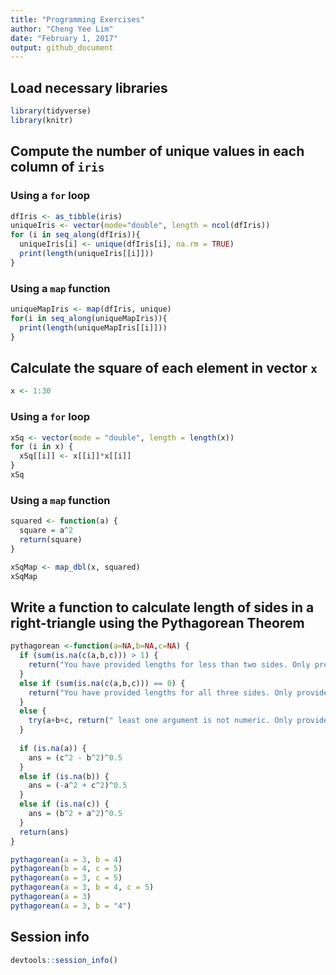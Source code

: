 ---
title: "Programming Exercises"
author: "Cheng Yee Lim"
date: "February 1, 2017"
output: github_document
---

## Load necessary libraries

```{r}
library(tidyverse)
library(knitr)
```

## Compute the number of unique values in each column of `iris`

### Using a `for` loop

```{r}
dfIris <- as_tibble(iris)
uniqueIris <- vector(mode="double", length = ncol(dfIris))
for (i in seq_along(dfIris)){
  uniqueIris[i] <- unique(dfIris[i], na.rm = TRUE)
  print(length(uniqueIris[[i]]))
}
```

### Using a `map` function

```{r}
uniqueMapIris <- map(dfIris, unique)
for(i in seq_along(uniqueMapIris)){
  print(length(uniqueMapIris[[i]]))
}
```

## Calculate the square of each element in vector `x`

```{r}
x <- 1:30
```

### Using a `for` loop

```{r}
xSq <- vector(mode = "double", length = length(x))
for (i in x) {
  xSq[[i]] <- x[[i]]*x[[i]] 
}
xSq
```

### Using a `map` function

```{r}
squared <- function(a) {
  square = a^2
  return(square)
}

xSqMap <- map_dbl(x, squared)
xSqMap
```

## Write a function to calculate length of sides in a right-triangle using the Pythagorean Theorem

```{r}
pythagorean <-function(a=NA,b=NA,c=NA) {
  if (sum(is.na(c(a,b,c))) > 1) {
    return("You have provided lengths for less than two sides. Only provide the length for two sides")
  }
  else if (sum(is.na(c(a,b,c))) == 0) {
    return("You have provided lengths for all three sides. Only provide the length for two sides.")
  }
  else {
    try(a+b+c, return(" least one argument is not numeric. Only provide numbers."))
  }
  
  if (is.na(a)) {
    ans = (c^2 - b^2)^0.5
  }
  else if (is.na(b)) {
    ans = (-a^2 + c^2)^0.5
  }
  else if (is.na(c)) {
    ans = (b^2 + a^2)^0.5
  }
  return(ans)
}

pythagorean(a = 3, b = 4)
pythagorean(b = 4, c = 5)
pythagorean(a = 3, c = 5)
pythagorean(a = 3, b = 4, c = 5)
pythagorean(a = 3)
pythagorean(a = 3, b = "4")

```

## Session info

```{r}
devtools::session_info()
```


